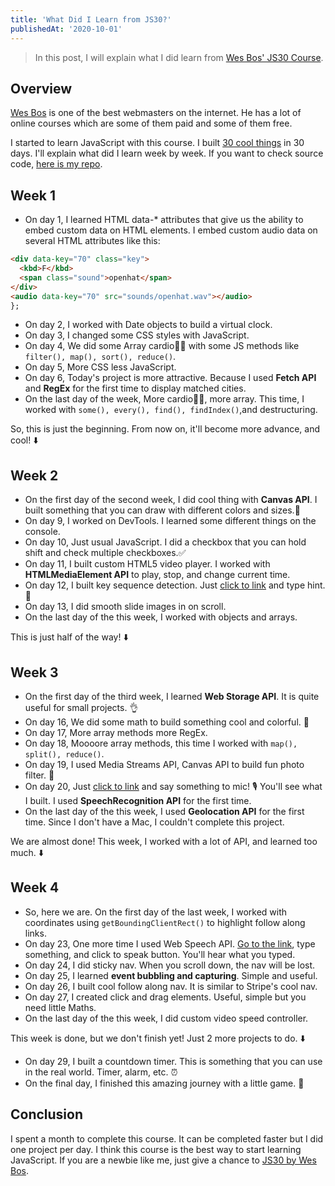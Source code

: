 ```yaml
---
title: 'What Did I Learn from JS30?'
publishedAt: '2020-10-01'
---
```


> In this post, I will explain what I did learn from [Wes Bos' JS30 Course](https://javascript30.com/).

<JS30 />

## Overview

[Wes Bos](https://wesbos.com/) is one of the best webmasters on the internet. He has a lot of online courses which are some of them paid and some of them free.

I started to learn JavaScript with this course. I built [30 cool things](https://alihan.github.io/JS30/) in 30 days. I'll explain what did I learn week by week. If you want to check source code, [here is my repo](https://github.com/alihan/JS30).

## Week 1

- On day 1, I learned HTML data-\* attributes that give us the ability to embed custom data on HTML elements. I embed custom audio data on several HTML attributes like this:

```html
<div data-key="70" class="key">
  <kbd>F</kbd>
  <span class="sound">openhat</span>
</div>
<audio data-key="70" src="sounds/openhat.wav"></audio>
};
```

- On day 2, I worked with Date objects to build a virtual clock.
- On day 3, I changed some CSS styles with JavaScript.
- On day 4, We did some Array cardio🏃🏼 with some JS methods like `filter(), map(), sort(), reduce()`.
- On day 5, More CSS less JavaScript.
- On day 6, Today's project is more attractive. Because I used **Fetch API** and **RegEx** for the first time to display matched cities.
- On the last day of the week, More cardio🏃🏼, more array. This time, I worked with `some(), every(), find(), findIndex()`,and destructuring.

So, this is just the beginning. From now on, it'll become more advance, and cool! ⬇️

## Week 2

- On the first day of the second week, I did cool thing with **Canvas API**. I built something that you can draw with different colors and sizes.🎨
- On day 9, I worked on DevTools. I learned some different things on the console.
- On day 10, Just usual JavaScript. I did a checkbox that you can hold shift and check multiple checkboxes.✅
- On day 11, I built custom HTML5 video player. I worked with **HTMLMediaElement API** to play, stop, and change current time.
- On day 12, I built key sequence detection. Just [click to link](https://alihan.github.io/JS30/key-sequence-detection/index.html) and type hint. 🦄
- On day 13, I did smooth slide images in on scroll.
- On the last day of the this week, I worked with objects and arrays.

This is just half of the way! ⬇️

## Week 3

- On the first day of the third week, I learned **Web Storage API**. It is quite useful for small projects. 👌
- On day 16, We did some math to build something cool and colorful. 🌈
- On day 17, More array methods more RegEx.
- On day 18, Moooore array methods, this time I worked with `map(), split(), reduce()`.
- On day 19, I used Media Streams API, Canvas API to build fun photo filter. 📸
- On day 20, Just [click to link](https://alihan.github.io/JS30/speech-detection/index.html) and say something to mic! 🎙 You'll see what I built. I used **SpeechRecognition API** for the first time.
- On the last day of the this week, I used **Geolocation API** for the first time. Since I don't have a Mac, I couldn't complete this project.

We are almost done! This week, I worked with a lot of API, and learned too much. ⬇️

## Week 4

- So, here we are. On the first day of the last week, I worked with coordinates using `getBoundingClientRect()` to highlight follow along links.
- On day 23, One more time I used Web Speech API. [Go to the link](https://alihan.github.io/JS30/speech-synthesis/index.html), type something, and click to speak button. You'll hear what you typed.
- On day 24, I did sticky nav. When you scroll down, the nav will be lost.
- On day 25, I learned **event bubbling and capturing**. Simple and useful.
- On day 26, I built cool follow along nav. It is similar to Stripe's cool nav.
- On day 27, I created click and drag elements. Useful, simple but you need little Maths. 
- On the last day of the this week, I did custom video speed controller.

This week is done, but we don't finish yet! Just 2 more projects to do. ⬇️
- On day 29, I built a countdown timer. This is something that you can use in the real world. Timer, alarm, etc. ⏰
- On the final day, I finished this amazing journey with a little game. 🖖

## Conclusion

I spent a month to complete this course. It can be completed faster but I did one project per day. I think this course is the best way to start learning JavaScript. If you are a newbie like me, just give a chance to [JS30 by Wes Bos](https://javascript30.com/). 